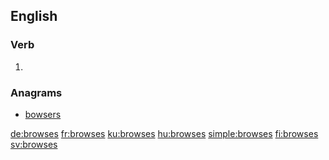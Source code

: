 
==English==

===Verb===
{{head|en|verb form}}

# {{en-third-person singular of|browse}}

===Anagrams===
* [[bowsers#English|bowsers]]

[[de:browses]]
[[fr:browses]]
[[ku:browses]]
[[hu:browses]]
[[simple:browses]]
[[fi:browses]]
[[sv:browses]]